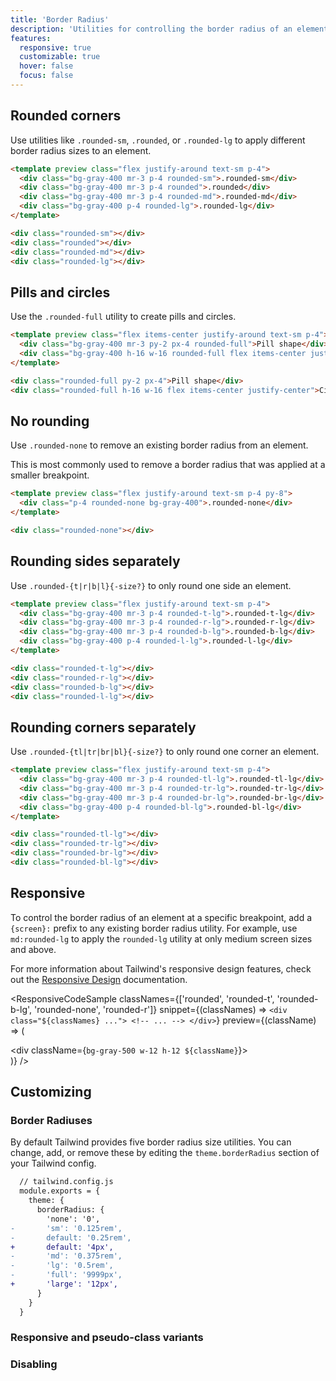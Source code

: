 ```yaml
---
title: 'Border Radius'
description: 'Utilities for controlling the border radius of an element.'
features:
  responsive: true
  customizable: true
  hover: false
  focus: false
---
```




## Rounded corners

Use utilities like `.rounded-sm`, `.rounded`, or `.rounded-lg` to apply different border radius sizes to an element.

```html
<template preview class="flex justify-around text-sm p-4">
  <div class="bg-gray-400 mr-3 p-4 rounded-sm">.rounded-sm</div>
  <div class="bg-gray-400 mr-3 p-4 rounded">.rounded</div>
  <div class="bg-gray-400 mr-3 p-4 rounded-md">.rounded-md</div>
  <div class="bg-gray-400 p-4 rounded-lg">.rounded-lg</div>
</template>

<div class="rounded-sm"></div>
<div class="rounded"></div>
<div class="rounded-md"></div>
<div class="rounded-lg"></div>
```

## Pills and circles

Use the `.rounded-full` utility to create pills and circles.

```html
<template preview class="flex items-center justify-around text-sm p-4">
  <div class="bg-gray-400 mr-3 py-2 px-4 rounded-full">Pill shape</div>
  <div class="bg-gray-400 h-16 w-16 rounded-full flex items-center justify-center">Circle</div>
</template>

<div class="rounded-full py-2 px-4">Pill shape</div>
<div class="rounded-full h-16 w-16 flex items-center justify-center">Circle</div>
```

## No rounding

Use `.rounded-none` to remove an existing border radius from an element.

This is most commonly used to remove a border radius that was applied at a smaller breakpoint.

```html
<template preview class="flex justify-around text-sm p-4 py-8">
  <div class="p-4 rounded-none bg-gray-400">.rounded-none</div>
</template>

<div class="rounded-none"></div>
```

## Rounding sides separately

Use `.rounded-{t|r|b|l}{-size?}` to only round one side an element.

```html
<template preview class="flex justify-around text-sm p-4">
  <div class="bg-gray-400 mr-3 p-4 rounded-t-lg">.rounded-t-lg</div>
  <div class="bg-gray-400 mr-3 p-4 rounded-r-lg">.rounded-r-lg</div>
  <div class="bg-gray-400 mr-3 p-4 rounded-b-lg">.rounded-b-lg</div>
  <div class="bg-gray-400 p-4 rounded-l-lg">.rounded-l-lg</div>
</template>

<div class="rounded-t-lg"></div>
<div class="rounded-r-lg"></div>
<div class="rounded-b-lg"></div>
<div class="rounded-l-lg"></div>
```

## Rounding corners separately

Use `.rounded-{tl|tr|br|bl}{-size?}` to only round one corner an element.

```html
<template preview class="flex justify-around text-sm p-4">
  <div class="bg-gray-400 mr-3 p-4 rounded-tl-lg">.rounded-tl-lg</div>
  <div class="bg-gray-400 mr-3 p-4 rounded-tr-lg">.rounded-tr-lg</div>
  <div class="bg-gray-400 mr-3 p-4 rounded-br-lg">.rounded-br-lg</div>
  <div class="bg-gray-400 p-4 rounded-bl-lg">.rounded-bl-lg</div>
</template>

<div class="rounded-tl-lg"></div>
<div class="rounded-tr-lg"></div>
<div class="rounded-br-lg"></div>
<div class="rounded-bl-lg"></div>
```

## Responsive

To control the border radius of an element at a specific breakpoint, add a `{screen}:` prefix to any existing border radius utility. For example, use `md:rounded-lg` to apply the `rounded-lg` utility at only medium screen sizes and above.

For more information about Tailwind's responsive design features, check out the [Responsive Design](/docs/responsive-design) documentation.

<ResponsiveCodeSample
  classNames={['rounded', 'rounded-t', 'rounded-b-lg', 'rounded-none', 'rounded-r']}
  snippet={(classNames) => `
    <div class="${classNames} ...">
      <!-- ... -->
    </div>
  `}
  preview={(className) => (
    <div className="flex justify-center">
      <div className={`bg-gray-500 w-12 h-12 ${className}`}></div>
    </div>
  )}
/>

## Customizing

### Border Radiuses

By default Tailwind provides five border radius size utilities. You can change, add, or remove these by editing the `theme.borderRadius` section of your Tailwind config.

```diff
  // tailwind.config.js
  module.exports = {
    theme: {
      borderRadius: {
        'none': '0',
-       'sm': '0.125rem',
-       default: '0.25rem',
+       default: '4px',
-       'md': '0.375rem',
-       'lg': '0.5rem',
-       'full': '9999px',
+       'large': '12px',
      }
    }
  }
```

### Responsive and pseudo-class variants

<Variants plugin="borderRadius" />

### Disabling

<Disabling plugin="borderRadius" />

